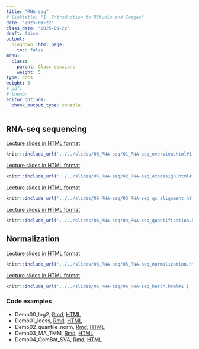 ```yaml
---
title: "RNA-seq"
# linktitle: "1. Introduction to RStudio and Images"
date: "2025-09-22"
class_date: "2025-09-22"
draft: false
output:
  blogdown::html_page:
    toc: false
menu:
  class:
    parent: Class sessions
    weight: 5
type: docs
weight: 5
# pdf: 
# thumb: 
editor_options: 
  chunk_output_type: console
---
```


## RNA-seq sequencing

<a href="../../slides/06_RNA-seq/01_RNA-seq_overview.html#1" target="_blank">Lecture slides in HTML format</a>

```r
knitr::include_url('../../slides/06_RNA-seq/01_RNA-seq_overview.html#1')
```

<a href="../../slides/06_RNA-seq/02_RNA-seq_expdesign.html#1" target="_blank">Lecture slides in HTML format</a>

```r
knitr::include_url('../../slides/06_RNA-seq/02_RNA-seq_expdesign.html#1')
```

<a href="../../slides/06_RNA-seq/03_RNA-seq_qc_alignment.html#1" target="_blank">Lecture slides in HTML format</a>

```r
knitr::include_url('../../slides/06_RNA-seq/03_RNA-seq_qc_alignment.html#1')
```

<a href="../../slides/06_RNA-seq/04_RNA-seq_quantification.html#1" target="_blank">Lecture slides in HTML format</a>

```r
knitr::include_url('../../slides/06_RNA-seq/04_RNA-seq_quantification.html#1')
```

## Normalization

<a href="../../slides/06_RNA-seq/05_RNA-seq_normalization.html#1" target="_blank">Lecture slides in HTML format</a>

```r
knitr::include_url('../../slides/06_RNA-seq/05_RNA-seq_normalization.html#1')
```

<a href="../../slides/06_RNA-seq/06_RNA-seq_batch.html#1" target="_blank">Lecture slides in HTML format</a>

```r
knitr::include_url('../../slides/06_RNA-seq/06_RNA-seq_batch.html#1')
```

### Code examples

- Demo00_log2, <a href="../../slides/06_RNA-seq/lab/Demo00_log2.Rmd" target="_blank">Rmd</a>, <a href="../../slides/06_RNA-seq/lab/Demo00_log2.html" target="_blank">HTML</a>
- Demo01_loess, <a href="../../slides/06_RNA-seq/lab/Demo01_loess.Rmd" target="_blank">Rmd</a>, <a href="../../slides/06_RNA-seq/lab/Demo01_loess.html" target="_blank">HTML</a>
- Demo02_quantile_norm, <a href="../../slides/06_RNA-seq/lab/Demo02_quantile_norm.Rmd" target="_blank">Rmd</a>, <a href="../../slides/06_RNA-seq/lab/Demo02_quantile_norm.html" target="_blank">HTML</a>
- Demo03_MA_TMM, <a href="../../slides/06_RNA-seq/lab/Demo03_MA_TMM.Rmd" target="_blank">Rmd</a>, <a href="../../slides/06_RNA-seq/lab/Demo03_MA_TMM.html" target="_blank">HTML</a>
- Demo04_ComBat_SVA, <a href="../../slides/06_RNA-seq/lab/Demo04_ComBat_SVA.Rmd" target="_blank">Rmd</a>, <a href="../../slides/06_RNA-seq/lab/Demo04_ComBat_SVA.html" target="_blank">HTML</a>

